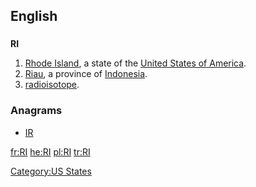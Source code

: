{{also|ri|R.I.|ri-|rí|rì|rî|-ri}}
==English==

==={{abbreviation}}===
'''RI'''

# [[Rhode Island]], a state of the [[United States of America]].
# [[Riau]], a province of [[Indonesia]].
# [[radioisotope]].

===Anagrams===
* [[IR#English|IR]] 


[[Category:US States]]

[[fr:RI]]
[[he:RI]]
[[pl:RI]]
[[tr:RI]]